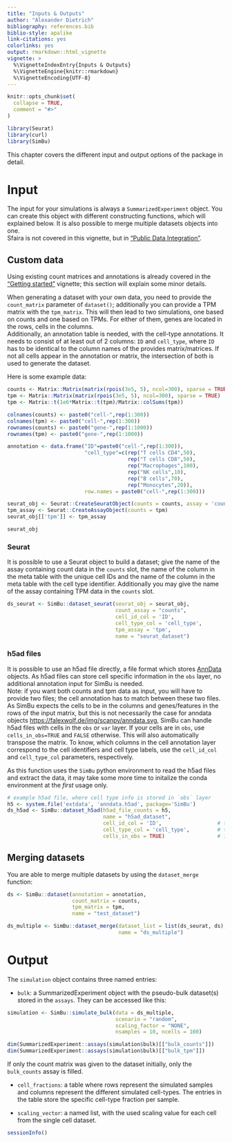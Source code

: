 ```yaml
---
title: "Inputs & Outputs"
author: "Alexander Dietrich"
bibliography: references.bib
biblio-style: apalike
link-citations: yes
colorlinks: yes
output: rmarkdown::html_vignette
vignette: >
  %\VignetteIndexEntry{Inputs & Outputs}
  %\VignetteEngine{knitr::rmarkdown}
  %\VignetteEncoding{UTF-8}
---
```


```r
knitr::opts_chunk$set(
  collapse = TRUE,
  comment = "#>"
)
```

```r
library(Seurat)
library(curl)
library(SimBu)
```

This chapter covers the different input and output options of the package in detail.

# Input

The input for your simulations is always a `SummarizedExperiment` object. You can create this object with different constructing functions, which will explained below. It is also possible to merge multiple datasets objects into one. \
Sfaira is not covered in this vignette, but in ["Public Data Integration"](sfaira_vignette.html).\

## Custom data

Using existing count matrices and annotations is already covered in the ["Getting started"](simulator_documentation.html) vignette; this section will explain some minor details.\

When generating a dataset with your own data, you need to provide the `count_matrix` parameter of `dataset()`; additionally you can provide a TPM matrix with the `tpm_matrix`. This will then lead to two simulations, one based on counts and one based on TPMs. For either of them, genes are located in the rows, cells in the columns.\
Additionally, an annotation table is needed, with the cell-type annotations. It needs to consist of at least out of 2 columns: `ID` and `cell_type`, where `ID` has to be identical to the column names of the provides matrix/matrices. If not all cells appear in the annotation or matrix, the intersection of both is used to generate the dataset. \

Here is some example data:

```r
counts <- Matrix::Matrix(matrix(rpois(3e5, 5), ncol=300), sparse = TRUE)
tpm <- Matrix::Matrix(matrix(rpois(3e5, 5), ncol=300), sparse = TRUE)
tpm <- Matrix::t(1e6*Matrix::t(tpm)/Matrix::colSums(tpm))

colnames(counts) <- paste0("cell-",rep(1:300))
colnames(tpm) <- paste0("cell-",rep(1:300))
rownames(counts) <- paste0("gene-",rep(1:1000))
rownames(tpm) <- paste0("gene-",rep(1:1000))

annotation <- data.frame("ID"=paste0("cell-",rep(1:300)), 
                         "cell_type"=c(rep("T cells CD4",50), 
                                       rep("T cells CD8",50),
                                       rep("Macrophages",100),
                                       rep("NK cells",10),
                                       rep("B cells",70),
                                       rep("Monocytes",20)),
                         row.names = paste0("cell-",rep(1:300)))

seurat_obj <- Seurat::CreateSeuratObject(counts = counts, assay = 'counts', meta.data = annotation)
tpm_assay <- Seurat::CreateAssayObject(counts = tpm)
seurat_obj[['tpm']] <- tpm_assay

seurat_obj
```


### Seurat

It is possible to use a Seurat object to build a dataset; give the name of the assay containing count data in the `counts` slot, the name of the column in the meta table with the unique cell IDs and the name of the column in the meta table with the cell type identifier. Additionally you may give the name of the assay containing TPM data in the `counts` slot.

```r
ds_seurat <- SimBu::dataset_seurat(seurat_obj = seurat_obj, 
                                   count_assay = "counts", 
                                   cell_id_col = 'ID', 
                                   cell_type_col = 'cell_type', 
                                   tpm_assay = 'tpm',
                                   name = "seurat_dataset")
```

### h5ad files

It is possible to use an h5ad file directly, a file format which stores [AnnData](https://anndata.readthedocs.io/en/latest/) objects. As h5ad files can store cell specific information in the `obs` layer, no additional annotation input for SimBu is needed. \
Note: if you want both counts and tpm data as input, you will have to provide two files; the cell annotation has to match between these two files. As SimBu expects the cells to be in the columns and genes/features in the rows of the input matrix, but this is not necessarily the case for anndata objects [https://falexwolf.de/img/scanpy/anndata.svg](https://falexwolf.de/img/scanpy/anndata.svg), SimBu can handle h5ad files with cells in the `obs` or `var` layer. If your cells are in `obs`, use  `cells_in_obs=TRUE` and `FALSE` otherwise. This will also automatically transpose the matrix.
To know, which columns in the cell annotation layer correspond to the cell identifiers and cell type labels, use the `cell_id_col` and `cell_type_col` parameters, respectively.\

As this function uses the `SimBu` python environment to read the h5ad files and extract the data, it may take some more time to initalize the conda environment at the *first* usage only. 

```r

# example h5ad file, where cell type info is stored in `obs` layer
h5 <- system.file('extdata', 'anndata.h5ad', package='SimBu')
ds_h5ad <- SimBu::dataset_h5ad(h5ad_file_counts = h5,
                               name = "h5ad_dataset",
                               cell_id_col = 'ID',                  # this will use the 'ID' column of the metadata as cell identifiers
                               cell_type_col = 'cell_type',         # this will use the 'cell_type' column of the metadata as cell type info
                               cells_in_obs = TRUE)                 # in case your cell information is stored in the var layer, switch to FALSE

```

## Merging datasets

You are able to merge multiple datasets by using the `dataset_merge` function:

```r

ds <- SimBu::dataset(annotation = annotation,
                     count_matrix = counts,
                     tpm_matrix = tpm,
                     name = "test_dataset")

ds_multiple <- SimBu::dataset_merge(dataset_list = list(ds_seurat, ds),
                                    name = "ds_multiple")

```


# Output


The `simulation` object contains three named entries: \

* `bulk`: a SummarizedExperiment object with the pseudo-bulk dataset(s) stored in the `assays`. They can be accessed like this:

```r
simulation <- SimBu::simulate_bulk(data = ds_multiple,
                                   scenario = "random", 
                                   scaling_factor = "NONE",
                                   nsamples = 10, ncells = 100)

dim(SummarizedExperiment::assays(simulation$bulk)[["bulk_counts"]])
dim(SummarizedExperiment::assays(simulation$bulk)[["bulk_tpm"]])
```

If only the count matrix was given to the dataset initially, only the `bulk_counts` assay is filled.

* `cell_fractions`: a table where rows represent the simulated samples and columns represent the different simulated cell-types. The entries in the table store the specific cell-type fraction per sample.\

* `scaling_vector`: a named list, with the used scaling value for each cell from the single cell dataset. \

```r
sessionInfo()
```